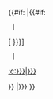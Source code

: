 {{#if:{{{link|}}} 
|{{#if:{{{external|}}} 
  | <div class="plainlinks wlm-on-button">[{{{link|:c:}}} <span class="mw-ui-button mw-ui-progressive">{{{text|{{{1}}}}}}</span>]</div> 
  | <div class="plainlinks wlm-on-button">[[{{{link|:c:}}}|<span class="mw-ui-button mw-ui-progressive">{{{text|{{{1}}}}}}</span>]]</div>
}}
|<span class="wlm-on-button mw-ui-button mw-ui-progressive">{{{text|{{{1}}}}}}</span>
}}
